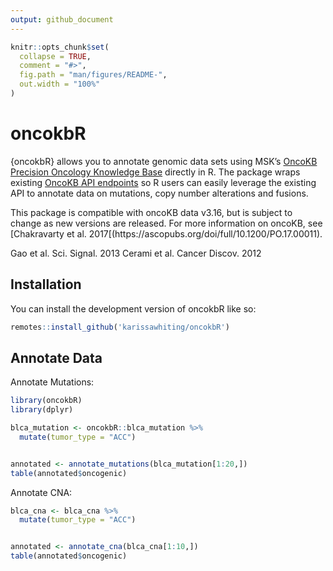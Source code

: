 ```yaml
---
output: github_document
---
```


<!-- README.md is generated from README.Rmd. Please edit that file -->

```r
knitr::opts_chunk$set(
  collapse = TRUE,
  comment = "#>",
  fig.path = "man/figures/README-",
  out.width = "100%"
)
```

# oncokbR

<!-- badges: start -->
<!-- badges: end -->

{oncokbR} allows you to annotate genomic data sets using MSK's [OncoKB Precision Oncology Knowledge Base](https://www.oncokb.org/) directly in R. The package wraps existing [OncoKB API endpoints](https://api.oncokb.org/oncokb-website/api) so R users can easily leverage the existing API to annotate data on mutations, copy number alterations and fusions.


This package is compatible with oncoKB data v3.16, but is subject to change as new versions are released. For more information on oncoKB, see [Chakravarty et al. 2017[(https://ascopubs.org/doi/full/10.1200/PO.17.00011). 

Gao et al. Sci. Signal. 2013
Cerami et al. Cancer Discov. 2012

## Installation

You can install the development version of oncokbR like so:

``` r
remotes::install_github('karissawhiting/oncokbR')
```

## Annotate Data

Annotate Mutations:

```r
library(oncokbR)
library(dplyr)

blca_mutation <- oncokbR::blca_mutation %>%
  mutate(tumor_type = "ACC")


annotated <- annotate_mutations(blca_mutation[1:20,])
table(annotated$oncogenic)
```

Annotate CNA:

```r
blca_cna <- blca_cna %>%
  mutate(tumor_type = "ACC")


annotated <- annotate_cna(blca_cna[1:10,])
table(annotated$oncogenic)
```
